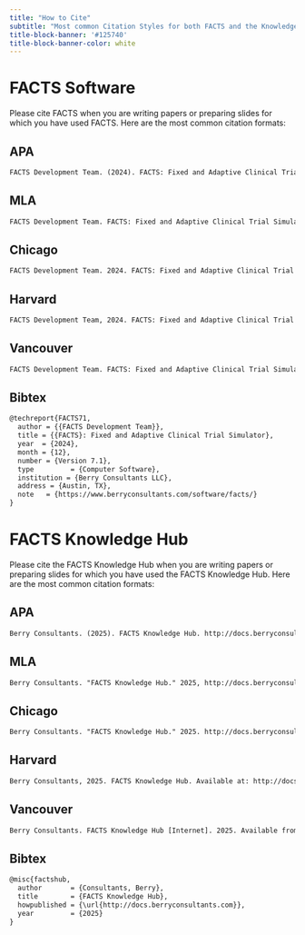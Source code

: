 ```yaml
---
title: "How to Cite"
subtitle: "Most common Citation Styles for both FACTS and the Knowledge Hub"
title-block-banner: '#125740'
title-block-banner-color: white
---
```


# FACTS Software

Please cite FACTS when you are writing papers or preparing slides for which you have used FACTS. Here are the most common citation formats:

::: {.panel-tabset}

## APA 

``` default
FACTS Development Team. (2024). FACTS: Fixed and Adaptive Clinical Trial Simulator (Version 7.1) [Computer software]. Berry Consultants LLC. https://www.berryconsultants.com/software/facts/
```

## MLA

``` default
FACTS Development Team. FACTS: Fixed and Adaptive Clinical Trial Simulator. Version 7.1, Berry Consultants LLC, 2024, https://www.berryconsultants.com/software/facts/.
```

## Chicago

``` default
FACTS Development Team. 2024. FACTS: Fixed and Adaptive Clinical Trial Simulator (Version 7.1). Computer software. Austin, TX: Berry Consultants LLC. https://www.berryconsultants.com/software/facts/.
```

## Harvard

``` default
FACTS Development Team, 2024. FACTS: Fixed and Adaptive Clinical Trial Simulator (Version 7.1) [Computer software]. Berry Consultants LLC, Austin, TX. Available at: <https://www.berryconsultants.com/software/facts/> [Accessed 31 Jan. 2025].
```

## Vancouver

``` default
FACTS Development Team. FACTS: Fixed and Adaptive Clinical Trial Simulator (Version 7.1) [Computer software]. Austin (TX): Berry Consultants LLC; 2024. Available from: https://www.berryconsultants.com/software/facts/.
```

## Bibtex

``` default
@techreport{FACTS71,
  author = {{FACTS Development Team}},
  title = {{FACTS}: Fixed and Adaptive Clinical Trial Simulator},
  year  = {2024},
  month = {12},
  number = {Version 7.1},
  type         = {Computer Software},
  institution = {Berry Consultants LLC},
  address = {Austin, TX},
  note   = {https://www.berryconsultants.com/software/facts/}
}
```

:::


# FACTS Knowledge Hub

Please cite the FACTS Knowledge Hub when you are writing papers or preparing slides for which you have used the FACTS Knowledge Hub. Here are the most common citation formats:

::: {.panel-tabset}

## APA 

``` default
Berry Consultants. (2025). FACTS Knowledge Hub. http://docs.berryconsultants.com.
```

## MLA

``` default
Berry Consultants. "FACTS Knowledge Hub." 2025, http://docs.berryconsultants.com.
```

## Chicago

``` default
Berry Consultants. "FACTS Knowledge Hub." 2025. http://docs.berryconsultants.com.
```

## Harvard

``` default
Berry Consultants, 2025. FACTS Knowledge Hub. Available at: http://docs.berryconsultants.com. 
```

## Vancouver

``` default
Berry Consultants. FACTS Knowledge Hub [Internet]. 2025. Available from: http://docs.berryconsultants.com.
```

## Bibtex

``` default
@misc{factshub,
  author       = {Consultants, Berry},
  title        = {FACTS Knowledge Hub},
  howpublished = {\url{http://docs.berryconsultants.com}},
  year         = {2025}
}
```

:::